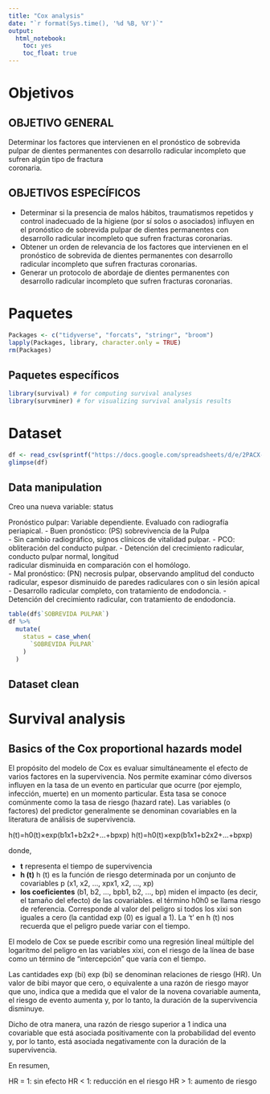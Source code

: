 ```yaml
---
title: "Cox analysis"
date: "`r format(Sys.time(), '%d %B, %Y')`"
output: 
  html_notebook: 
    toc: yes
    toc_float: true
---
```


# Objetivos
## OBJETIVO GENERAL
Determinar	los	factores	que	intervienen	en	el	pronóstico	de	sobrevida	pulpar	de	dientes	
permanentes	 con	 desarrollo	 radicular	 incompleto	 que	 sufren	 algún	 tipo	 de	 fractura	
coronaria.	

## OBJETIVOS ESPECÍFICOS
  - Determinar	 si	 la	 presencia	 de	 malos	 hábitos,	 traumatismos	 repetidos	 y	 control inadecuado	 de	 la	 higiene	 (por	 sí	 solos	 o	 asociados)	 influyen	 en	 el	 pronóstico	 de sobrevida	pulpar	de	dientes	permanentes	con	desarrollo	radicular	incompleto	que sufren	fracturas	coronarias.	
  - Obtener	un	orden	de	relevancia	de	los	factores	que	intervienen	en	el	pronóstico	de sobrevida	de	dientes	permanentes	con	desarrollo	radicular	incompleto	que	sufren fracturas	coronarias.	
  - Generar	 un	 protocolo	 de	 abordaje	 de	 dientes	 permanentes	 con	 desarrollo	radicular	incompleto	que	sufren	fracturas	coronarias.
  
# Paquetes
```r
Packages <- c("tidyverse", "forcats", "stringr", "broom")
lapply(Packages, library, character.only = TRUE)
rm(Packages)
```
## Paquetes específicos

```r
library(survival) # for computing survival analyses
library(survminer) # for visualizing survival analysis results
```


# Dataset

```r
df <- read_csv(sprintf("https://docs.google.com/spreadsheets/d/e/2PACX-1vSHQ17f-felEDBHEx2uz0Jjst-_z6wHTfB7hSFHD1iX8XWwd6GYTOYBo5F8DXjLGdxpTk9BqUt_M0lG/pub?gid=1995037555&single=true&output=csv"))
glimpse(df) 
```

## Data manipulation

Creo una nueva variable: status

Pronóstico	pulpar:	Variable	dependiente.	Evaluado	con	radiografía	periapical.	
   - Buen	pronóstico:	(PS)	sobrevivencia	de	la	Pulpa	
      - Sin	cambio	radiográfico,	signos	clínicos	de	vitalidad	pulpar.	
      - PCO:	obliteración	del	conducto	pulpar.	
      - Detención	 del	 crecimiento	 radicular,	 conducto	 pulpar	 normal,	 longitud	
radicular	disminuida	en	comparación	con	el	homólogo.	
   - Mal	 pronóstico:	 (PN)	 necrosis	 pulpar,	 observando	 amplitud	 del	 conducto	radicular,	espesor	disminuido	de	paredes	radiculares	con	o	sin	lesión	apical
        - Desarrollo	radicular	completo,	con	tratamiento	de	endodoncia.	
        - Detención	del	crecimiento	radicular,	con	tratamiento	de	endodoncia.	

```r

table(df$`SOBREVIDA PULPAR`)
df %>% 
  mutate(
    status = case_when(
      `SOBREVIDA PULPAR`
    )
  )
```



## Dataset clean

# Survival analysis

## Basics of the Cox proportional hazards model

El propósito del modelo de Cox es evaluar simultáneamente el efecto de varios factores en la supervivencia. Nos permite examinar cómo diversos influyen en la tasa de un evento en particular que ocurre (por ejemplo, infección, muerte) en un momento particular. Esta tasa se conoce comúnmente como la tasa de riesgo (hazard rate). Las variables (o factores) del predictor generalmente se denominan covariables en la literatura de análisis de supervivencia.



h(t)=h0(t)×exp(b1x1+b2x2+...+bpxp)
h(t)=h0(t)×exp(b1x1+b2x2+...+bpxp)

donde,

  - **t** representa el tiempo de supervivencia
  - **h (t)** h (t) es la función de riesgo determinada por un conjunto de covariables p (x1, x2, ..., xpx1, x2, ..., xp)
  - **los coeficientes** (b1, b2, ..., bpb1, b2, ..., bp) miden el impacto (es decir, el tamaño del efecto) de las covariables.
el término h0h0 se llama riesgo de referencia. Corresponde al valor del peligro si todos los xixi son iguales a cero (la cantidad exp (0) es igual a 1). La 't' en h (t) nos recuerda que el peligro puede variar con el tiempo.

El modelo de Cox se puede escribir como una regresión lineal múltiple del logaritmo del peligro en las variables xixi, con el riesgo de la línea de base como un término de "intercepción" que varía con el tiempo.

Las cantidades exp (bi) exp (bi) se denominan relaciones de riesgo (HR). Un valor de bibi mayor que cero, o equivalente a una razón de riesgo mayor que uno, indica que a medida que el valor de la novena covariable aumenta, el riesgo de evento aumenta y, por lo tanto, la duración de la supervivencia disminuye.

Dicho de otra manera, una razón de riesgo superior a 1 indica una covariable que está asociada positivamente con la probabilidad del evento y, por lo tanto, está asociada negativamente con la duración de la supervivencia.

En resumen,

HR = 1: sin efecto
HR < 1: reducción en el riesgo
HR > 1: aumento de riesgo


  